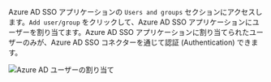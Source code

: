 Azure AD SSO アプリケーションの `Users and groups` セクションにアクセスします。`Add user/group` をクリックして、Azure AD SSO アプリケーションにユーザーを割り当てます。Azure AD SSO アプリケーションに割り当てられたユーザーのみが、Azure AD SSO コネクターを通じて認証 (Authentication) できます。

<img src="/img/assets/azure_ad_assign_users.webp" alt="Azure AD ユーザーの割り当て" />
